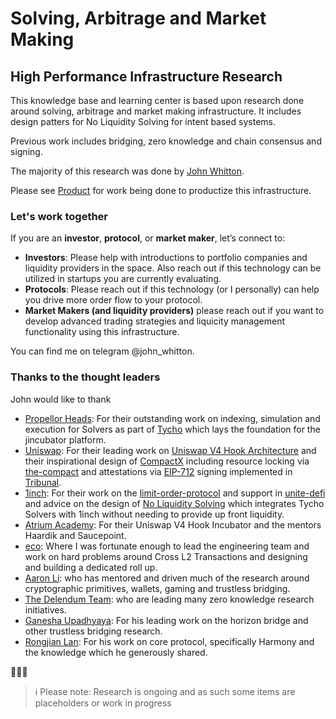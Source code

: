 # Solving, Arbitrage and Market Making

## High Performance Infrastructure Research

This knowledge base and learning center is based upon research done around solving, arbitrage and market making infrastructure. It includes design patters for No Liquidity Solving for intent based systems.

Previous work includes bridging, zero knowledge and chain consensus and signing.

The majority of this research was done by [John Whitton](https://johnwhitton.com).

Please see [Product](../product/intro.mdx) for work being done to productize this infrastructure.

### Let's work together

If you are an **investor**, **protocol**, or **market maker**, let’s connect to:

- **Investors**: Please help with introductions to portfolio companies and liquidity providers in the space. Also reach out if this technology can be utilized in startups you are currently evaluating.
- **Protocols**: Please reach out if this technology (or I personally) can help you drive more order flow to your protocol.
- **Market Makers (and liquidity providers)** please reach out if you want to develop advanced trading strategies and liquicity management functionality using this infrastructure.

You can find me on telegram @john_whitton.

### Thanks to the thought leaders

John would like to thank

- [Propellor Heads](https://www.propellerheads.xyz/): For their outstanding work on indexing, simulation and execution for Solvers as part of [Tycho](https://docs.propellerheads.xyz/tycho/overview) which lays the foundation for the jincubator platform.
- [Uniswap](https://docs.uniswap.org/contracts/v4/overview): For their leading work on [Uniswap V4 Hook Architecture](https://docs.uniswap.org/contracts/v4/concepts/hooks) and their inspirational design of [CompactX](https://github.com/uniswap/compactx) including resource locking via [the-compact](https://github.com/uniswap/the-compact) and attestations via [EIP-712](https://eips.ethereum.org/EIPS/eip-712) signing implemented in [Tribunal](https://github.com/uniswap/tribunal).
- [1inch](https://1inch.io/): For their work on the [limit-order-protocol](https://portal.1inch.dev/documentation/contracts/limit-order-protocol/limit-order-introduction) and support in [unite-defi](https://ethglobal.com/showcase/defiunite-jincubator-g1h0p) and advice on the design of [No Liquidity Solving](/research/solving/tycho1inchNOL) which integrates Tycho Solvers with 1inch without needing to provide up front liquidity.
- [Atrium Academy](https://atrium.academy/uniswap): For their Uniswap V4 Hook Incubator and the mentors Haardik and Saucepoint.
- [eco](https://eco.com): Where I was fortunate enough to lead the engineering team and work on hard problems around Cross L2 Transactions and designing and building a dedicated roll up.
- [Aaron Li](https://www.linkedin.com/in/aaronqli/): who has mentored and driven much of the research around cryptographic primitives, wallets, gaming and trustless bridging.
- [The Delendum Team](https://delendum.xyz/team): who are leading many zero knowledge research initiatives.
- [Ganesha Upadhyaya](https://www.linkedin.com/in/gupadhyaya/): For his leading work on the horizon bridge and other trustless bridging research.
- [Rongjian Lan](https://www.linkedin.com/in/rongjianlan/): For his work on core protocol, specifically Harmony and the knowledge which he generously shared.

🙏💙🙏

> ℹ️ Please note: Research is ongoing and as such some items are placeholders or work in progress
